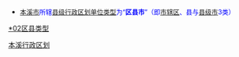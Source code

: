 {{Catnav|頁面分類|...|中国各省行政区划|辽宁行政区划|辽宁地级市|本溪|本溪行政区划}}
{{Catnav|頁面分類|...|中国各省行政区划|辽宁行政区划|辽宁县级行政区|辽宁县级行政区 (按地级市分类)}}
* <font size="2" color="#0000FF">[[本溪市|本溪市]]所辖[[县级行政区|县级行政区划单位类型]]为“'''区县市'''”（即[[市辖区|市辖区]]、县与[[县级市|县级市]]3类）</font>

[[Category:本溪行政区划|]]
[[category:辽宁县级行政区_(按地级市分类)|*02区县类型]]